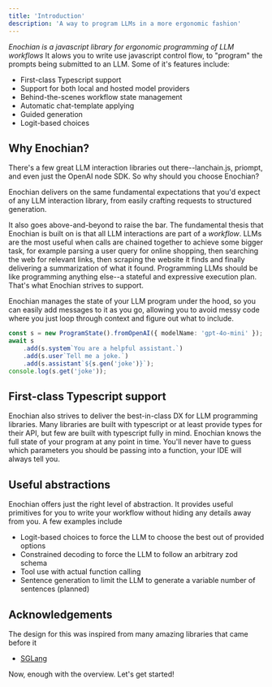 ```yaml
---
title: 'Introduction'
description: 'A way to program LLMs in a more ergonomic fashion'
---
```


*Enochian is a javascript library for ergonomic programming of LLM workflows* It alows you to write use javascript control flow, to "program" the prompts being submitted to an LLM.
Some of it's features include:
- First-class Typescript support
- Support for both local and hosted model providers
- Behind-the-scenes workflow state management
- Automatic chat-template applying
- Guided generation
- Logit-based choices

## Why Enochian?

There's a few great LLM interaction libraries out there--lanchain.js, priompt, and even just the OpenAI node SDK. So why should you choose Enochian?

Enochian delivers on the same fundamental expectations that you'd expect of any LLM interaction library, from easily crafting requests to structured generation.

It also goes above-and-beyond to raise the bar. The fundamental thesis that Enochian is built on is that all LLM interactions are part of a *workflow*.
LLMs are the most useful when calls are chained together to achieve some bigger task, for example parsing a user query for online shopping, then searching the web for relevant links,
then scraping the website it finds and finally delivering a summarization of what it found.
Programming LLMs should be like programming anything else--a stateful and expressive execution plan. That's what Enochian strives to support.

Enochian manages the state of your LLM program under the hood, so you can easily add messages to it as you go, allowing you to avoid messy code where you just loop through context
and figure out what to include.

```typescript
const s = new ProgramState().fromOpenAI({ modelName: 'gpt-4o-mini' });
await s
    .add(s.system`You are a helpful assistant.`)
    .add(s.user`Tell me a joke.`)
    .add(s.assistant`${s.gen('joke')}`);
console.log(s.get('joke'));
```

## First-class Typescript support

Enochian also strives to deliver the best-in-class DX for LLM programming libraries. Many libraries are built with typescript or at least provide types for their API, but few are built with
typescript fully in mind. Enochian knows the full state of your program at any point in time. You'll never
have to guess which parameters you should be passing into a function, your IDE will always tell you.

## Useful abstractions

Enochian offers just the right level of abstraction. It provides useful primitives for you to write your workflow without hiding any details away from you. A few examples include
- Logit-based choices to force the LLM to choose the best out of provided options
- Constrained decoding to force the LLM to follow an arbitrary zod schema
- Tool use with actual function calling
- Sentence generation to limit the LLM to generate a variable number of sentences (planned)

## Acknowledgements

The design for this was inspired from many amazing libraries that came before it
- [SGLang](https://github.com/sgl-project/sglang)

Now, enough with the overview. Let's get started!
